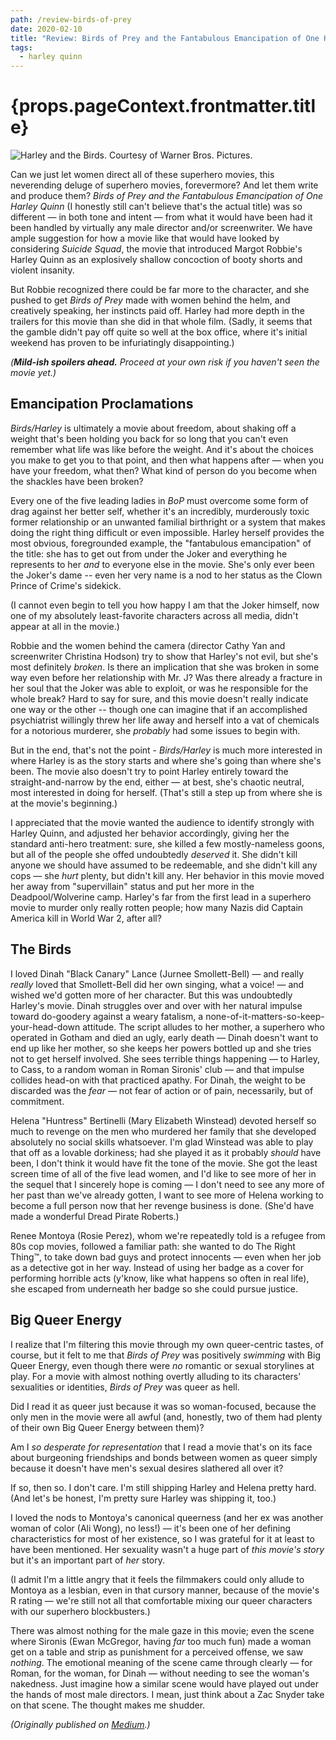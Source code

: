 ```yaml
---
path: /review-birds-of-prey
date: 2020-02-10
title: "Review: Birds of Prey and the Fantabulous Emancipation of One Harley Quinn"
tags:
  - harley quinn
---
```


<h1>{props.pageContext.frontmatter.title}</h1>

![Harley and the Birds. Courtesy of Warner Bros. Pictures.](../images/birds-of-prey.jpg)

Can we just let women direct all of these superhero movies, this neverending deluge of superhero movies, forevermore? And let them write and produce them? _Birds of Prey and the Fantabulous Emancipation of One Harley Quinn_ (I honestly still can't believe that's the actual title) was so different &mdash; in both tone and intent &mdash; from what it would have been had it been handled by virtually any male director and/or screenwriter. We have ample suggestion for how a movie like that would have looked by considering _Suicide Squad_, the movie that introduced Margot Robbie's Harley Quinn as an explosively shallow concoction of booty shorts and violent insanity.

But Robbie recognized there could be far more to the character, and she pushed to get _Birds of Prey_ made with women behind the helm, and creatively speaking, her instincts paid off. Harley had more depth in the trailers for this movie than she did in that whole film. (Sadly, it seems that the gamble didn't pay off quite so well at the box office, where it's initial weekend has proven to be infuriatingly disappointing.)

_(**Mild-ish spoilers ahead.** Proceed at your own risk if you haven't seen the movie yet.)_

## Emancipation Proclamations

_Birds/Harley_ is ultimately a movie about freedom, about shaking off a weight that's been holding you back for so long that you can't even remember what life was like before the weight. And it's about the choices you make to get you to that point, and then what happens after &mdash; when you have your freedom, what then? What kind of person do you become when the shackles have been broken?

Every one of the five leading ladies in _BoP_ must overcome some form of drag against her better self, whether it's an incredibly, murderously toxic former relationship or an unwanted familial birthright or a system that makes doing the right thing difficult or even impossible. Harley herself provides the most obvious, foregrounded example, the "fantabulous emancipation" of the title: she has to get out from under the Joker and everything he represents to her _and_ to everyone else in the movie. She's only ever been the Joker's dame -- even her very name is a nod to her status as the Clown Prince of Crime's sidekick.

(I cannot even begin to tell you how happy I am that the Joker himself, now one of my absolutely least-favorite characters across all media, didn't appear at all in the movie.)

Robbie and the women behind the camera (director Cathy Yan and screenwriter Christina Hodson) try to show that Harley's not evil, but she's most definitely _broken_. Is there an implication that she was broken in some way even before her relationship with Mr. J? Was there already a fracture in her soul that the Joker was able to exploit, or was he responsible for the whole break? Hard to say for sure, and this movie doesn't really indicate one way or the other -- though one can imagine that if an accomplished psychiatrist willingly threw her life away and herself into a vat of chemicals for a notorious murderer, she _probably_ had some issues to begin with.

But in the end, that's not the point - _Birds/Harley_ is much more interested in where Harley is as the story starts and where she's going than where she's been. The movie also doesn't try to point Harley entirely toward the straight-and-narrow by the end, either &mdash; at best, she's chaotic neutral, most interested in doing for herself. (That's still a step up from where she is at the movie's beginning.)

I appreciated that the movie wanted the audience to identify strongly with Harley Quinn, and adjusted her behavior accordingly, giving her the standard anti-hero treatment: sure, she killed a few mostly-nameless goons, but all of the people she offed undoubtedly _deserved_ it. She didn't kill anyone we should have assumed to be redeemable, and she didn't kill any cops &mdash; she _hurt_ plenty, but didn't kill any. Her behavior in this movie moved her away from "supervillain" status and put her more in the Deadpool/Wolverine camp. Harley's far from the first lead in a superhero movie to murder only really rotten people; how many Nazis did Captain America kill in World War 2, after all?

## The Birds

I loved Dinah "Black Canary" Lance (Jurnee Smollett-Bell) &mdash; and really _really_ loved that Smollett-Bell did her own singing, what a voice! &mdash; and wished we'd gotten more of her character. But this was undoubtedly Harley's movie. Dinah struggles over and over with her natural impulse toward do-goodery against a weary fatalism, a none-of-it-matters-so-keep-your-head-down attitude. The script alludes to her mother, a superhero who operated in Gotham and died an ugly, early death &mdash; Dinah doesn't want to end up like her mother, so she keeps her powers bottled up and she tries not to get herself involved. She sees terrible things happening &mdash; to Harley, to Cass, to a random woman in Roman Sironis' club &mdash; and that impulse collides head-on with that practiced apathy. For Dinah, the weight to be discarded was the _fear_ &mdash; not fear of action or of pain, necessarily, but of commitment.

Helena "Huntress" Bertinelli (Mary Elizabeth Winstead) devoted herself so much to revenge on the men who murdered her family that she developed absolutely no social skills whatsoever. I'm glad Winstead was able to play that off as a lovable dorkiness; had she played it as it probably _should_ have been, I don't think it would have fit the tone of the movie. She got the least screen time of all of the five lead women, and I'd like to see more of her in the sequel that I sincerely hope is coming &mdash; I don't need to see any more of her past than we've already gotten, I want to see more of Helena working to become a full person now that her revenge business is done. (She'd have made a wonderful Dread Pirate Roberts.)

Renee Montoya (Rosie Perez), whom we're repeatedly told is a refugee from 80s cop movies, followed a familiar path: she wanted to do The Right Thing&trade;, to take down bad guys and protect innocents &mdash; even when her job as a detective got in her way. Instead of using her badge as a cover for performing horrible acts (y'know, like what happens so often in real life), she escaped from underneath her badge so she could pursue justice.

## Big Queer Energy

I realize that I'm filtering this movie through my own queer-centric tastes, of course, but it felt to me that _Birds of Prey_ was positively _swimming_ with Big Queer Energy, even though there were _no_ romantic or sexual storylines at play. For a movie with almost nothing overtly alluding to its characters' sexualities or identities, _Birds of Prey_ was queer as hell.

Did I read it as queer just because it was so woman-focused, because the only men in the movie were all awful (and, honestly, two of them had plenty of their own Big Queer Energy between them)?

Am I _so desperate for representation_ that I read a movie that's on its face about burgeoning friendships and bonds between women as queer simply because it doesn't have men's sexual desires slathered all over it?

If so, then so. I don't care. I'm still shipping Harley and Helena pretty hard. (And let's be honest, I'm pretty sure Harley was shipping it, too.)

I loved the nods to Montoya's canonical queerness (and her ex was another woman of color (Ali Wong), no less!) &mdash; it's been one of her defining characteristics for most of her existence, so I was grateful for it at least to have been mentioned. Her sexuality wasn't a huge part of _this movie's story_ but it's an important part of _her_ story.

(I admit I'm a little angry that it feels the filmmakers could only allude to Montoya as a lesbian, even in that cursory manner, because of the movie's R rating &mdash; we're still not all that comfortable mixing our queer characters with our superhero blockbusters.)

There was almost nothing for the male gaze in this movie; even the scene where Sironis (Ewan McGregor, having _far_ too much fun) made a woman get on a table and strip as punishment for a perceived offense, we saw _nothing_. The emotional meaning of the scene came through clearly &mdash; for Roman, for the woman, for Dinah &mdash; without needing to see the woman's nakedness. Just imagine how a similar scene would have played out under the hands of most male directors. I mean, just think about a Zac Snyder take on that scene. The thought makes me shudder.

_(Originally published on [Medium](https://medium.com/@allison_holt/review-birds-of-prey-and-the-fantabulous-emancipation-of-one-harley-quinn-d85c401bf29b).)_
